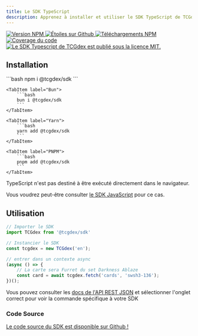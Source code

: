 ```yaml
---
title: Le SDK TypeScript
description: Apprenez à installer et utiliser le SDK TypeScript de TCGdex
---
```


<p class="flex gap-2 justify-center">
	<a href="http://npmjs.com/@tcgdex/sdk">
		<img src="https://img.shields.io/npm/v/@tcgdex/sdk?style=flat-square" alt="Version NPM" />
	</a>
	<a href="https://github.com/tcgdex/javascript-sdk/stargazers">
		<img src="https://img.shields.io/github/stars/tcgdex/javascript-sdk?style=flat-square" alt="Étoiles sur Github" />
	</a>
	<a href="http://npmjs.com/@tcgdex/sdk">
		<img src="https://img.shields.io/npm/dm/@tcgdex/sdk?style=flat-square" alt="Téléchargements NPM" />
	</a>
	<a href="https://app.codecov.io/gh/tcgdex/javascript-sdk/">
		<img src="https://img.shields.io/codecov/c/github/tcgdex/javascript-sdk?style=flat-square&token=FR4BI94N4Q" alt="Coverage du code" />
	</a>
	<a href="https://github.com/tcgdex/javascript-sdk/actions/workflows/build.yml">
		<img src="https://img.shields.io/github/actions/workflow/status/tcgdex/javascript-sdk/build.yml?style=flat-square" alt="Le SDK Typescript de TCGdex est publié sous la licence MIT." />
	</a>
</p>


## Installation

<Tabs>
	<TabItem label="NPM">
		```bash
		npm i @tcgdex/sdk
		```
	</TabItem>

	<TabItem label="Bun">
		```bash
		bun i @tcgdex/sdk
		```
	</TabItem>

	<TabItem label="Yarn">
		```bash
		yarn add @tcgdex/sdk
		```
	</TabItem>

	<TabItem label="PNPM">
		```bash
		pnpm add @tcgdex/sdk
		```
	</TabItem>
</Tabs>

<Aside title="Utilisation dans le navigateur" type="tip">
TypeScript n'est pas destiné à être exécuté directement dans le navigateur.

Vous voudrez peut-être consulter [le SDK JavaScript](/sdks/javascript) pour ce cas.
</Aside>

## Utilisation

```typescript
// Importer le SDK
import TCGdex from '@tcgdex/sdk'

// Instancier le SDK
const tcgdex = new TCGdex('en');

// entrer dans un contexte async
(async () => {
	// La carte sera Furret du set Darkness Ablaze
	const card = await tcgdex.fetch('cards', 'swsh3-136');
})();
```

Vous pouvez consulter les [docs de l'API REST JSON](/rest) et sélectionner l'onglet correct pour voir la commande spécifique à votre SDK

### Code Source

[Le code source du SDK est disponible sur Github !](https://github.com/tcgdex/javascript-sdk)
